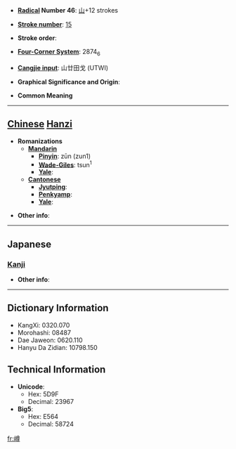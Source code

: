 * '''[[Wiktionary:Chinese radical index| Radical]] Number 46''': [[Wiktionary:Chinese radical index 山|山]]+12 strokes

* '''[[Wiktionary:Chinese total strokes index|Stroke number]]''': [[Wiktionary:Chinese total strokes index 15|15]]

* '''Stroke order''': 

* '''[[Wiktionary:Chinese four corner index|Four-Corner System]]''': 2874<sub>6</sub>

* '''[[Wiktionary:Chinese Cangjie index|Cangjie input]]''': 山廿田戈 (UTWI)

* '''Graphical Significance and Origin''': 

* '''Common Meaning'''

----

== [[Chinese]] [[Hanzi]] ==

* '''Romanizations'''
** '''[[Mandarin]]'''
*** '''[[Pinyin]]''': zūn (zun1)
*** '''[[Wade-Giles]]''': tsun<sup>1</sup>
*** '''[[Yale]]''': 
** '''[[Cantonese]]'''
*** '''[[Jyutping]]''':
*** '''[[Penkyamp]]''': 
*** '''[[Yale]]''': 

* '''Other info''': 

----

==Japanese==
===[[Kanji]]===
{{kanji|on readings=[[そん]] (son), [[しゅん]] (shun)
|kun readings=[[そばだつ]] (sobadatsu)
}}

* '''Other info''':  

----

== Dictionary Information ==

* KangXi: 0320.070
* Morohashi: 08487
* Dae Jaweon: 0620.110
* Hanyu Da Zidian: 10798.150

== Technical Information ==

* '''Unicode''':
** Hex: 5D9F
** Decimal: 23967
* '''Big5''':
** Hex: E564
** Decimal: 58724

[[fr:嶟]]